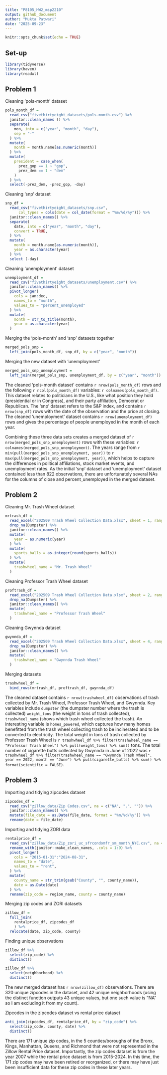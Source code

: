 ```yaml
---
title: "P8105_HW2_msp2210"
output: github_document
author: "Mukta Patwari"
date: "2025-09-23"
---
```


```r
knitr::opts_chunk$set(echo = TRUE)
```

## Set-up
```r
library(tidyverse)
library(haven)
library(readxl)
```

## Problem 1

Cleaning 'pols-month' dataset
```r
pols_month_df =
  read_csv("fivethirtyeight_datasets/pols-month.csv") %>% 
  janitor::clean_names () %>% 
  separate(
    mon, into = c("year", "month", "day"),
    sep = "-"
  ) %>% 
  mutate(
    month = month.name[as.numeric(month)]
  ) %>% 
  mutate(
    president = case_when(
      prez_gop == 1 ~ "gop",
      prez_dem == 1 ~ "dem"
    )
  ) %>% 
  select(-prez_dem, -prez_gop, -day)
```

Cleaning 'snp' dataset
```r
snp_df =
  read_csv("fivethirtyeight_datasets/snp.csv", 
      col_types = cols(date = col_date(format = "%m/%d/%y"))) %>% 
  janitor::clean_names() %>% 
  separate(
    date, into = c("year", "month", "day"),
    convert = TRUE,
  ) %>% 
  mutate(
    month = month.name[as.numeric(month)],
    year = as.character(year)
  ) %>% 
  select (-day)
```

Cleaning 'unemployment' dataset
```r
unemployment_df =
  read_csv("fivethirtyeight_datasets/unemployment.csv") %>% 
  janitor::clean_names() %>% 
  pivot_longer(
    cols = jan:dec,
    names_to = "month",
    values_to = "percent_unemployed"
  ) %>% 
  mutate(
    month = str_to_title(month),
    year = as.character(year)
  )
```

Merging the 'pols-month' and 'snp' datasets together
```r
merged_pols_snp =
  left_join(pols_month_df, snp_df, by = c("year", "month"))
```

Merging the new dataset with 'unemployment'
```r
merged_pols_snp_unemployment =
  left_join(merged_pols_snp, unemployment_df, by = c("year", "month"))
```

The cleaned 'pols-month dataset' contains `r nrow(pols_month_df)` rows and the following `r ncol(pols_month_df)` variables: `r colnames(pols_month_df)`. This dataset relates to politicians in the U.S., like what position they hold (presidential or in Congress), and their party affiliation, Democrat or Republican. The 'snp' dataset refers to the S&P index, and contains `r nrow(snp_df)` rows with the date of the observation and the price at closing. The cleaned 'unemployment' dataset contains `r nrow(unemployment_df)` rows and gives the percentage of people unemployed in the month of each year. 

Combining these three data sets creates a merged dataset of `r nrow(merged_pols_snp_unemployment)` rows with these variables: `r colnames(merged_pols_snp_unemployment)`. The years range from `r min(pull(merged_pols_snp_unemployment, year))` to `r max(pull(merged_pols_snp_unemployment, year))`, which helps to capture the differences in political affiliations, stock market events, and unemployment rates. As the initial 'snp' dataset and 'unemployment' dataset contained less than 822 observations, there are unfortunately several NAs for the columns of close and percent_unemployed in the merged dataset. 

## Problem 2

Cleaning Mr. Trash Wheel dataset
```r
mrtrash_df =
  read_excel("202509 Trash Wheel Collection Data.xlsx", sheet = 1, range = "A2:N709", col_names = TRUE, na = c("NA", ".", "")) %>%
  drop_na(Dumpster) %>% 
  janitor::clean_names() %>%
  mutate(
    year = as.numeric(year)
  ) %>% 
  mutate(
    sports_balls = as.integer(round(sports_balls))
  ) %>% 
  mutate(
    trashwheel_name = "Mr. Trash Wheel"
  )
```

Cleaning Professor Trash Wheel dataset
```r
proftrash_df =
  read_excel("202509 Trash Wheel Collection Data.xlsx", sheet = 2, range = "A2:M134", col_names = TRUE, na = c("NA", ".", "")) %>% 
  drop_na(Dumpster) %>% 
  janitor::clean_names() %>%
  mutate(
    trashwheel_name = "Professor Trash Wheel"
  )
```

Cleaning Gwynnda dataset
```r
gwynnda_df =
  read_excel("202509 Trash Wheel Collection Data.xlsx", sheet = 4, range = "A2:L351", col_names = TRUE, na = c("NA", ".", "")) %>% 
  drop_na(Dumpster) %>% 
  janitor::clean_names() %>%
  mutate(
    trashwheel_name = "Gwynnda Trash Wheel"
  )
```

Merging datasets
```r
trashwheel_df =
  bind_rows(mrtrash_df, proftrash_df, gwynnda_df)
```

The cleaned dataset contains `r nrow(trashwheel_df)` observations of trash collected by Mr. Trash Wheel, Professor Trash Wheel, and Gwynnda. Key variables include `dumpster` (the dumpster number where the trash is collected) `weight_tons` (the weight in tons of trash collected), `trashwheel_name` (shows which trash wheel collected the trash). An interesting variable is `homes_powered`, which captures how many homes benefitted from the trash wheel collecting trash to be incinerated and to be converted to electricity. The total weight in tons of trash collected by Professor Trash Wheel is `r trashwheel_df %>% filter(trashwheel_name == "Professor Trash Wheel") %>% pull(weight_tons) %>% sum()` tons. The total number of cigarette butts collected by Gwynnda in June of 2022 was `r trashwheel_df %>% filter(trashwheel_name == "Gwynnda Trash Wheel", year == 2022, month == "June") %>% pull(cigarette_butts) %>% sum() %>% format(scientific = FALSE)`.

## Problem 3

Importing and tidying zipcodes dataset
```r
zipcodes_df =
  read_csv("zillow_data/Zip Codes.csv", na = c("NA", ".", "")) %>%
  janitor::clean_names() %>% 
  mutate(file_date = as.Date(file_date, format = "%m/%d/%y")) %>% 
  rename(date = file_date)
```

Importing and tidying ZORI data
```r
rentalprice_df =
  read_csv("zillow_data/Zip_zori_uc_sfrcondomfr_sm_month_NYC.csv", na = c("NA", ".", "")) %>% 
  rename_with(janitor::make_clean_names, .cols = 1:9) %>% 
  pivot_longer(
    cols = "2015-01-31":"2024-08-31",
    names_to = "date",
    values_to = "rent",
  ) %>% 
  mutate(
    county_name = str_trim(gsub("County", "", county_name)),
    date = as.Date(date)
  ) %>% 
  rename(zip_code = region_name, county = county_name)
```

Merging zip codes and ZORI datasets
```r
zillow_df =
  full_join(
    rentalprice_df, zipcodes_df
    ) %>%
  relocate(date, zip_code, county)
```

Finding unique observations
```r
zillow_df %>% 
  select(zip_code) %>% 
  distinct()

zillow_df %>% 
  select(neighborhood) %>% 
  distinct()
```

The new merged dataset has `r nrow(zillow_df)` observations. There are 320 unique zipcodes in the dataset, and 42 unique neighborhoods (using the distinct function outputs 43 unique values, but one such value is "NA" so I am excluding it from my count). 

Zipcodes in the zipcodes dataset vs rental price dataset
```r
anti_join(zipcodes_df, rentalprice_df, by = "zip_code") %>%
  select(zip_code, county, date) %>%
  distinct()
```

There are 171 unique zip codes, in the 5 counties/boroughs of the Bronx, Kings, Manhattan, Queens, and Richmond that were not represented in the Zillow Rental Price dataset. Importantly, the zip codes dataset is from the year 2007 while the rental price dataset is from 2015-2024. In this time, the 171 zip codes may have been retired or reorganized, or there may have just been insufficient data for these zip codes in these later years. 